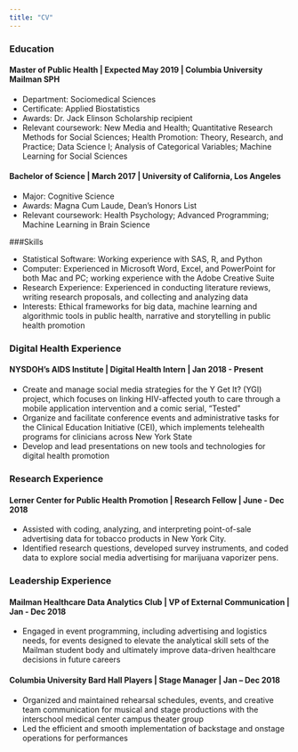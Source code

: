 ```yaml
---
title: "CV"
---
```


### Education

#### Master of Public Health | Expected May 2019 | Columbia University Mailman SPH
* Department: Sociomedical Sciences
* Certificate: Applied Biostatistics
* Awards: Dr. Jack Elinson Scholarship recipient
* Relevant coursework: New Media and Health; Quantitative Research Methods for Social Sciences; Health Promotion: Theory, Research, and Practice; Data Science I; Analysis of Categorical Variables; Machine Learning for Social Sciences

#### Bachelor of Science | March 2017 | University of California, Los Angeles
* Major: Cognitive Science
* Awards: Magna Cum Laude, Dean's Honors List
* Relevant coursework: Health Psychology; Advanced Programming; Machine Learning in Brain Science

###Skills

* Statistical Software: Working experience with SAS, R, and Python
* Computer: Experienced in Microsoft Word, Excel, and PowerPoint for both Mac and PC; working experience with the Adobe Creative Suite
* Research Experience: Experienced in conducting literature reviews, writing research proposals, and collecting and analyzing data
* Interests: Ethical frameworks for big data, machine learning and algorithmic tools in public health, narrative and storytelling in public health promotion 

### Digital Health Experience

#### NYSDOH's AIDS Institute | Digital Health Intern | Jan 2018 - Present
* Create and manage social media strategies for the Y Get It? (YGI) project, which focuses on linking HIV-affected youth to care through a mobile application intervention and a comic serial, “Tested”    
* Organize and facilitate conference events and administrative tasks for the Clinical Education Initiative (CEI), which implements telehealth programs for clinicians across New York State
* Develop and lead presentations on new tools and technologies for digital health promotion

### Research Experience

#### Lerner Center for Public Health Promotion | Research Fellow | June - Dec 2018
* Assisted with coding, analyzing, and interpreting point-of-sale advertising data for tobacco products in New York City.
* Identified research questions, developed survey instruments, and coded data to explore social media advertising for marijuana vaporizer pens.

### Leadership Experience
 
#### Mailman Healthcare Data Analytics Club | VP of External Communication | Jan - Dec 2018
* Engaged in event programming, including advertising and logistics needs, for events designed to elevate the analytical skill sets of the Mailman student body and ultimately improve data-driven healthcare decisions in future careers

#### Columbia University Bard Hall Players | Stage Manager | Jan – Dec 2018
* Organized and maintained rehearsal schedules, events, and creative team communication for musical and stage productions with the interschool medical center campus theater group 
* Led the efficient and smooth implementation of backstage and onstage operations for performances

